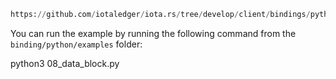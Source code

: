 ```python reference
https://github.com/iotaledger/iota.rs/tree/develop/client/bindings/python/examples/08_data_block.py
```

You can run the example by running the following command from the `binding/python/examples` folder:

<CodeBlock className="language-bash">
    python3 08_data_block.py
</CodeBlock>
